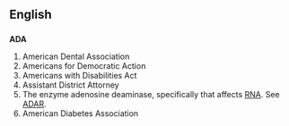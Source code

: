 {{see2|ada|Ada}}
==English==

==={{initialism}}===
'''ADA'''

# American Dental Association
# Americans for Democratic Action
# Americans with Disabilities Act
# Assistant District Attorney
# The enzyme adenosine deaminase, specifically that affects [[RNA]].  See [[ADAR]].
# American Diabetes Association